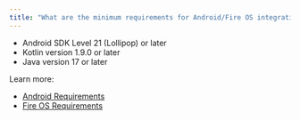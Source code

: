 ```yaml
---
title: "What are the minimum requirements for Android/Fire OS integration?"
---
```


- Android SDK Level 21 (Lollipop) or later
- Kotlin version 1.9.0 or later
- Java version 17 or later

Learn more:

- [Android Requirements](https://docs.joinmassive.com/monetization-sdk/mobile-android#technical-requirements)
- [Fire OS Requirements](https://docs.joinmassive.com/monetization-sdk/tv-fire#technical-requirements)